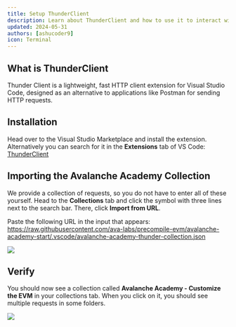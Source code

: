 ```yaml
---
title: Setup ThunderClient
description: Learn about ThunderClient and how to use it to interact with the Avalanche network.
updated: 2024-05-31
authors: [ashucoder9]
icon: Terminal
---
```


## What is ThunderClient

Thunder Client is a lightweight, fast HTTP client extension for Visual Studio Code, designed as an alternative to applications like Postman for sending HTTP requests.

## Installation

Head over to the Visual Studio Marketplace and install the extension. Alternatively you can search for it in the **Extensions** tab of VS Code: [ThunderClient](https://marketplace.visualstudio.com/items?itemName=rangav.vscode-thunder-client)

## Importing the Avalanche Academy Collection

We provide a collection of requests, so you do not have to enter all of these yourself. Head to the **Collections** tab and click the symbol with three lines next to the search bar. There, click **Import from URL**.

Paste the following URL in the input that appears: https://raw.githubusercontent.com/ava-labs/precompile-evm/avalanche-academy-start/.vscode/avalanche-academy-thunder-collection.json

![](/course/customizing-evm/35.png)

## Verify

You should now see a collection called **Avalanche Academy - Customize the EVM** in your collections tab. When you click on it, you should see multiple requests in some folders.

![](/course/customizing-evm/36.png)